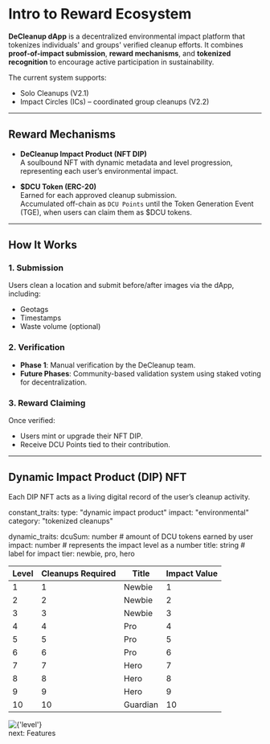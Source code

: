 # Intro to Reward Ecosystem

**DeCleanup dApp** is a decentralized environmental impact platform that tokenizes individuals' and groups' verified cleanup efforts. It combines **proof-of-impact submission**, **reward mechanisms**, and **tokenized recognition** to encourage active participation in sustainability.

The current system supports:
- Solo Cleanups (V2.1)
- Impact Circles (ICs) – coordinated group cleanups (V2.2)

---

## Reward Mechanisms

- **DeCleanup Impact Product (NFT DIP)**  
  A soulbound NFT with dynamic metadata and level progression, representing each user’s environmental impact.

- **$DCU Token (ERC-20)**  
  Earned for each approved cleanup submission.  
  Accumulated off-chain as `DCU Points` until the Token Generation Event (TGE), when users can claim them as $DCU tokens.

---

## How It Works

### 1. Submission
Users clean a location and submit before/after images via the dApp, including:
- Geotags  
- Timestamps  
- Waste volume (optional)

### 2. Verification
- **Phase 1**: Manual verification by the DeCleanup team.
- **Future Phases**: Community-based validation system using staked voting for decentralization.

### 3. Reward Claiming
Once verified:
- Users mint or upgrade their NFT DIP.
- Receive DCU Points tied to their contribution.

---

## Dynamic Impact Product (DIP) NFT

Each DIP NFT acts as a living digital record of the user’s cleanup activity.

constant_traits:
  type: "dynamic impact product"
  impact: "environmental"
  category: "tokenized cleanups"

dynamic_traits:
  dcuSum: number    # amount of DCU tokens earned by user
  impact: number    # represents the impact level as a number
  title: string     # label for impact tier: newbie, pro, hero


| Level | Cleanups Required | Title    | Impact Value |
| ----- | ----------------- | -------- | ------------ |
| 1     | 1                 | Newbie   | 1            |
| 2     | 2                 | Newbie   | 2            |
| 3     | 3                 | Newbie   | 3            |
| 4     | 4                 | Pro      | 4            |
| 5     | 5                 | Pro      | 5            |
| 6     | 6                 | Pro      | 6            |
| 7     | 7                 | Hero     | 7            |
| 8     | 8                 | Hero     | 8            |
| 9     | 9                 | Hero     | 9            |
| 10    | 10                | Guardian | 10           |

<Zoom>
  <img src={'levels.png'} alt={'level'} />
</Zoom>

<nav className='flex items-center justify-end space-x-2'>
  <ArrowRight />
  <Link href='/overview/features'>next: Features</Link>
</nav>

